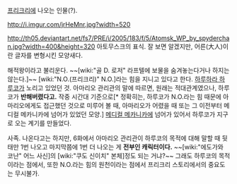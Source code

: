 [[프리크리]]에 나오는 인물(?).

http://i.imgur.com/jrHeMnr.jpg?width=520

http://th05.deviantart.net/fs7/PRE/i/2005/183/f/5/Atomsk_WP_by_spyderchan.jpg?width=400&height=320
아토무스크의 표식. 잘 보면 알겠지만, 어른(大人)이란 글자를 변형시킨 모양새다.

해적왕이라고 불리운다. ~~[wiki:"골 D. 로저" 라프텔에 보물을 숨겨놓는다거나 하지는 않는다.]~~ [wiki:"N.O.(프리크리)" N.O.]라는 힘을 지니고 있다고 한다. [[하루하라 하루코]]가 노리고 있었던 것. 아마리오 관리관의 말에 따르면, 원래는 적대관계였으나, 하루코가 '''반해버렸다고.''' 작중 시간대 기준으로[* 정확히는, 하루코가 N.O.라는 힘 때문에 아마리오에게도 접근했던 것으로 미루어 볼 때, 아마리오가 어렸을 때 또는 그 이전부터 메디컬 메카니카에 넘어가 있었던 모양.] [[메디컬 메카니카]]에 넘어가 있어서 하루코가 지구로 오는 계기를 만들었다.

사족. 나온다고는 하지만, 6화에서 아마리오 관리관이 하루코의 목적에 대해 말할 때 뒷태만 1번 나오고 마지막쯤에 1번 더 나오는 게 '''전부인 캐릭터이다.''' ~~[wiki:"에도가와 코난" 어느 사신]의 [wiki:"쿠도 신이치" 본체]정도 되는 거냐?~~ 그래도 하루코의 목적이라는 점에서, 또한 N.O.라는 힘의 원천이라는 점에서 프리크리 스토리에서의 중요도는 무시불가.
